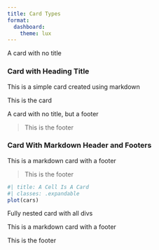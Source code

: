 ```yaml
---
title: Card Types
format: 
  dashboard:
    theme: lux
---
```


::: card
A card with no title
:::

::: card
### Card with Heading Title

This is a simple card created using markdown
:::

::: {.card title="Card with Attr Title"}
This is the card
:::

::: card
A card with no title, but a footer

> This is the footer
:::

::: card
### Card With Markdown Header and Footers

This is a markdown card with a footer

> This is the footer
:::

```r
#| title: A Cell Is A Card
#| classes: .expandable
plot(cars)
```

::: card
::: card-header
Fully nested card with all divs
:::

::: card-body
This is a markdown card with a footer
:::

::: card-footer
This is the footer
:::
:::